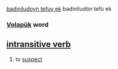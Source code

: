 [[badiniludoyn tefuy ek]] badiniludön tefü ek 
=== [[Volapük]] word === 
== [[intransitive verb]] == 
#to [[suspect]]